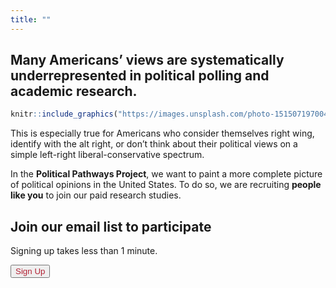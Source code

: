 ```yaml
---
title: ""
---
```


<head>
<script>
$(document).ready(function() {
  $('#signup-button').click(function() {
    // Create the modal pop-up
    $('<div>').attr('id', 'myModal')
               .addClass('modal')
               .appendTo('body')
               .fadeIn();

    // Create the content container
    $('<div>').addClass('modal-content')
               .appendTo('.modal');

    // Add the paragraphs of scrollable text
        $('<p>').text('Project Title: Political Pathways Project Panel Recruitment').appendTo('.modal-content');
        $('<p>').text('Principal Investigator: Carly Wayne, Taylor Carlson, Erin Rossiter').appendTo('.modal-content');
        $('<p>').text('Research Team Contact: Carly Wayne, Taylor Carlson, Erin Rossiter (politicalpathways@gmail.com)').appendTo('.modal-content');
        $('<p>').text('This consent form describes the research study and helps you decide if you want to participate.  It provides important information about what you will be asked to do during the study, about the risks and benefits of the study, and about your rights and responsibilities as a research participant.').appendTo('.modal-content');
        $('<p>').text('KEY INFORMATION').appendTo('.modal-content');
        $('<p>').text('The first section of this document contains some key points that the research team thought you would find important. The research study is described in more detail after this section.').appendTo('.modal-content');
        $('<p>').text('This is a research study conducted by Carly Wayne, Taylor Carlson, and Erin Rossiter, having to do with understanding how people develop and change their political views and what influences political views.  We primarily focus on political views that are outside the "mainstream" typically studied by other researchers. You should carefully consider the information in this consent document and discuss it with the research team. Be sure you understand why you might want to participate, or why you might not want to participate. You may choose to participate or not. Before you decide whether to be in this study, you may wish to consider other options that are available to you.  Instead of being in this study, you could choose not to participate.').appendTo('.modal-content');
        $('<p>').text('If you agree and sign this consent, you will be volunteering to participate in the research study. All of the information below will be explained and is listed in more detail in the consent document below. You can obtain a copy of this consent document by copying and pasting the text to store or print for yourself. You can also email the research team and we can email you a copy.').appendTo('.modal-content');
        $('<p>').text('How will this study affect me?').appendTo('.modal-content');
        
    // Add the bulleted list
    var ul = $('<ul>').appendTo('.modal-content');
    $('<li>').text('The purpose of this study is to create a panel of participants who are interested in participating in future research studies. Future research studies will be aimed at understanding what influences people\'s political views and whether they change over time.').appendTo(ul);
    $('<li>').text('As a voluntary participant, you will be asked to spend less than one minute completing this signup survey. If you decide to sign up to participate in future studies, those future studies could take between 5 and 20 minutes to complete.').appendTo(ul);
    $('<li>').text('You were selected because you are 18 years or older and reside in the United States.').appendTo(ul);
    $('<li>').text('You will be in this study for approximately one year. By signing up to participate now, we may contact you to invite you to participate in other studies over the next year. Each of these future studies will take between 5 and 20 minutes to complete. You may choose to unsubscribe and leave the study at any time and you may decline our invitations to participate in future studies.').appendTo(ul);
    $('<li>').text('You will need to complete the studies online using a laptop, desktop, phone, or tablet with internet access.').appendTo(ul);
    $('<li>').text('The main risks to you are loss of privacy. Although we securely collect and store data you provide in our surveys and promptly remove any personally identifying information, there is still a risk that information you provide online could be lost or hacked. More detail about risks is provided below.').appendTo(ul);
    $('<li>').text('We don\'t expect this study to benefit you directly, but it will help us understand how people form their political views, especially when political views are outside the mainstream. This will help create a more representative understanding of politics in the United States and could help address many social problems with governance.').appendTo(ul);
    $('<li>').text('You will not be paid for signing up to participate in future studies. However, if we invite you back to participate in a study over the next year, you will be entered into a raffle to win up to $500 gift cards. You will not have costs for signing up to participate in future studies or for ultimately participating in studies in the future.').appendTo(ul);
    $('<li>').text('If you withdraw from the study, the research team may continue to use information already collected about you in this study.').appendTo(ul);
    
    $('<p>').text('The rest of this document provides more details about the study.').appendTo('.modal-content');
    $('<p>').text('WHAT IS THE PURPOSE OF THIS STUDY?').appendTo('.modal-content');
    $('<p>').text('This is a research study. We invite you to participate in this research study because you are over the age of 18 and reside in the United States.').appendTo('.modal-content');
    $('<p>').text('The purpose of this research study is to understand how people develop their political views and how they change over time. We are particularly interested in political views that are outside the "mainstream." Our goal in this study is to develop a pool of people with a wider range of political views who might be interested in participating in other survey studies in the future.').appendTo('.modal-content');
    $('<p>').text('WHAT WILL HAPPEN DURING THIS STUDY?').appendTo('.modal-content');
    $('<p>').text('As a participant in this study, you will be asked to answer two questions about your political views. Then, we will ask you to provide an email address at which we can contact you to invite you to participate in future research studies over the next year. Finally, we will ask if you would like to provide the email addresses for any friends or family members you think might also be interested in signing up to participate in future research studies.').appendTo('.modal-content');
    $('<p>').text('The study will take place online. You can complete the survey, which will take less than one minute to complete, on any device, such as a laptop, desktop, phone, or tablet.').appendTo('.modal-content');
    $('<p>').text('You are free to skip any questions that you would prefer not to answer.').appendTo('.modal-content');
    $('<p>').text('WILL YOU SAVE MY RESEARCH DATA TO USE IN FUTURE RESEARCH STUDIES?').appendTo('.modal-content');
    $('<p>').text('The data we are obtaining in this study may be made available for studies going on right now as well as studies that are conducted in the future. These studies may be done by researchers at Washington University, other research centers and institutions, or private companies involved in research.').appendTo('.modal-content');
    $('<p>').text('We may also share your research data with large data repositories (a repository is a database of information) for use by others, such as the research community, institutions, private companies and the general public. If your individual research data is placed in one of these repositories, your name and other identifying information will be removed. All reasonable precautions will be taken to protect your privacy and confidentiality. Necessary approvals will be obtained to use the data. Certain summary information may be available to the general public.').appendTo('.modal-content');
    $('<p>').text('These studies may provide additional information that will be helpful in understanding political views. It is unlikely that what we learn from these studies will have a direct benefit to you. By allowing us to use your data you give up any property rights you may have in the data. We will protect the confidentiality of your information to the extent possible.').appendTo('.modal-content');
    $('<p>').text('If you change your mind and do not want us to store and use your data for future research you should contact the research team member identified at the top of this document. The data will no longer be used for research purposes. However, if some research with your data has already been completed, the information from that research may still be used. Also, if the data has been shared with other researchers it might not be possible to withdraw the data to the extent it has been shared.').appendTo('.modal-content');
    $('<p>').text('HOW MANY PEOPLE WILL PARTICIPATE?').appendTo('.modal-content');
    $('<p>').text('Approximately 3,000 people will take part in this study conducted by investigators at Washington University and the University of Notre Dame.').appendTo('.modal-content');
    $('<p>').text('HOW LONG WILL I BE IN THIS STUDY?').appendTo('.modal-content');
    $('<p>').text('If you agree to take part in this study, your involvement will last for approximately one year. It will take less than one minute to complete this survey in which you can sign up to participate in future studies. We may contact you at the email address you provide over the course of the next year to invite you to participate in other studies, which will take between 5 and 20 minutes to complete. We anticipate sending three emails for each study you are invited to complete and you could be invited to complete up to four studies.').appendTo('.modal-content');
    $('<p>').text('WHAT ARE THE RISKS OF THIS STUDY?').appendTo('.modal-content');
    $('<p>').text('You may experience one or more of the risks indicated below from being in this study. In addition to these, there may be other unknown risks, or risks that we did not anticipate, associated with being in this study.').appendTo('.modal-content');
    $('<p>').text('There are no known or foreseeable psychological, emotional, or physical risks to participating in this study. The main risk of participating in this study is a loss of privacy. One risk of participating in this study is that confidential information about you may be accidentally disclosed. We will use our best efforts to keep the information about you secure. Please see the section in this consent form titled "How will you keep my information confidential?" for more information.').appendTo('.modal-content');
    $('<p>').text('WHAT ARE THE BENEFITS OF THIS STUDY?').appendTo('.modal-content');
    $('<p>').text('You will not benefit from being in this study.').appendTo('.modal-content');
    $('<p>').text('However, we hope that, in the future, other people might benefit from this study because the results from this study will improve our understanding of what shapes people’s political opinions and what influences them.').appendTo('.modal-content');
    $('<p>').text('WHAT OTHER OPTIONS ARE THERE?').appendTo('.modal-content');
    $('<p>').text('The alternative to participating in this study is to not participate.').appendTo('.modal-content');
    $('<p>').text('WILL IT COST ME ANYTHING TO BE IN THIS STUDY?').appendTo('.modal-content');
    $('<p>').text('You will not have any costs for being in this research study.').appendTo('.modal-content');
    $('<p>').text('WILL I BE PAID FOR PARTICIPATING?').appendTo('.modal-content');
    $('<p>').text('You will not be paid for being in this research study. However, by participating in this study, you are signing up to be invited to participate in future studies for which you could be paid.').appendTo('.modal-content');
    $('<p>').text('WHO IS FUNDING THIS STUDY?').appendTo('.modal-content');
    $('<p>').text('The National Science Foundation is funding this research study. This means that the Washington University is receiving payments from the National Science Foundation to support the activities that are required to conduct the study. No one on the research team will receive a direct payment or increase in salary from the National Science Foundation for conducting this study.').appendTo('.modal-content');
    $('<p>').text('HOW WILL YOU KEEP MY INFORMATION CONFIDENTIAL?').appendTo('.modal-content');
    $('<p>').text('Other people such as those listed below may become aware of your participation in this study and may inspect and copy records pertaining to this research. Some of these records could contain information that personally identifies you. We will keep your participation in this research study confidential to the extent permitted by law.').appendTo('.modal-content');
    
    // Add the bulleted list
    var ul = $('<ul>').appendTo('.modal-content');
    $('<li>').text('Government representatives (including the Office for Human Research Protections) to complete federal or state responsibilities').appendTo(ul);
    $('<li>').text('University representatives to complete University responsibilities').appendTo(ul);
    $('<li>').text('Washington University’s Institutional Review Board (a committee that oversees the conduct of research involving human participants) and the Human Research Protection Office. The Institutional Review Board has reviewed and approved this study.').appendTo(ul);

    $('<p>').text('Any report or article that we write will not include information that can directly identify you. The journals that publish these reports or articles require that we share your information that was collected for this study with others to make sure the results of this study are correct and help develop new ideas for research. Your information will be shared in a way that cannot directly identify you.').appendTo('.modal-content');
    $('<p>').text('To help protect your confidentiality, we will store the data in encrypted, secure, password-protected files that only the research team can access. Should you be invited to participate in future studies, your email address will never be stored with your responses to future surveys. Upon completion of the studies, we will delete all records of your email addresses and will only store anonymized data.').appendTo('.modal-content');
    
    
    
    $('<p>').text('IS BEING IN THIS STUDY VOLUNTARY?').appendTo('.modal-content');
    
    
    $('<p>').text('Taking part in this research study is completely voluntary. You may choose not to take part at all. If you decide to be in this study, you may stop participating at any time. Any data that was collected as part of your participation in the study will remain as part of the study records and cannot be removed.').appendTo('.modal-content');
    $('<p>').text('If you decide not to be in this study, or if you stop participating at any time, you won’t be penalized or lose any benefits for which you otherwise qualify.').appendTo('.modal-content');
    $('<p>').text('WHAT IF I DECIDE TO WITHDRAW FROM THE STUDY?').appendTo('.modal-content');
    $('<p>').text('You may withdraw by telling the study team you are no longer interested in participating in the study.').appendTo('.modal-content');
    $('<p>').text('WHAT IF I HAVE QUESTIONS?').appendTo('.modal-content');
    $('<p>').text('We encourage you to ask questions. If you have any questions about the research study itself, please contact: Carly Wayne, Taylor Carlson, or Erin Rossiter at politicalpathways\@gmail.com. If you feel that you have been harmed in any way by your participation in this study, please contact: Carly Wayne, Taylor Carlson, or Erin Rossiter at politicalpathways\@gmail.com.').appendTo('.modal-content');
    $('<p>').text('If you have questions, concerns, or complaints about your rights as a research participant please contact the Human Research Protection Office at 1-(800)-438-0445, or email hrpo\@wustl.edu. General information about being a research participant can be found on the Human Research Protection Office web site, hrpo.wustl.edu. To offer input about your experiences as a research participant or to speak to someone other than the research staff, call the Human Research Protection Office at the number above.').appendTo('.modal-content');
    $('<p>').text('This consent form is not a contract. It is a written explanation of what will happen during the study if you decide to participate. You are not waiving any legal rights by agreeing to participate in this study.').appendTo('.modal-content');
    $('<p>').text('By clicking "I consent to participate in this study," you are indicating that this research study has been explained to you, that your questions have been answered, and that you agree to take part in this study. You are also acknowledging that you are at least 18 years old. You may retain a copy of this form by downloading this document to save on your machine or printing this page.').appendTo('.modal-content');



    
// Create the footer container
    $('<div>').addClass('modal-footer')
               .appendTo('.modal-content');

    // Add the linked text in the footer
    $('<a>').attr('href', 'https://redcap.wustl.edu/redcap/surveys/?s=KMNMHFHFPMD4LJRH')
            .text('Click here to sign up')
            .appendTo('.modal-footer');

    // Close the modal when clicking outside of the content
    $('.modal').click(function() {
      $(this).fadeOut(function() {
        $(this).remove();
      });
    });
  });
});
</script>
</head>




## Many Americans' views are systematically underrepresented in political polling and academic research.

```r
knitr::include_graphics("https://images.unsplash.com/photo-1515071970049-680dbd2a2339?ixlib=rb-4.0.3&ixid=M3wxMjA3fDB8MHxwaG90by1wYWdlfHx8fGVufDB8fHx8fA%3D%3D&auto=format&fit=crop&w=1170&q=80)")
```

This is especially true for Americans who consider themselves right wing, identify with the alt right, or don't think about their political views on a simple left-right liberal-conservative spectrum.
  
In the **Political Pathways Project**, we want to paint a more complete picture of political opinions in the United States.  To do so, we are recruiting **people like you** to join our paid research studies.




## Join our email list to participate

Signing up takes less than 1 minute.

<button id="signup-button" class="signup-button" type="button" style="color: #B22234;">
Sign Up
</button>
